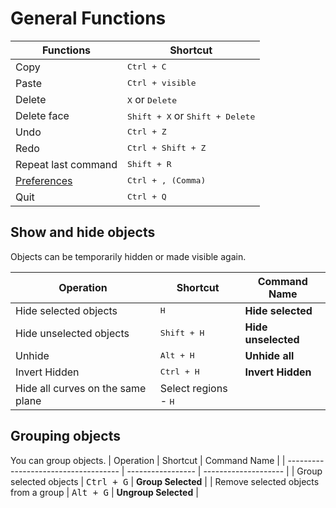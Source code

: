 # General Functions

| Functions                    | Shortcut                                      |
| ---------------------------- | --------------------------------------------- |
| Copy                         | <kbd>Ctrl + C</kbd>                             |
| Paste                        | <kbd>Ctrl + visible</kbd>                       |
| Delete                       | <kbd>X</kbd> or <kbd>Delete</kbd>             |
| Delete face                  | <kbd>Shift + X</kbd> or <kbd>Shift + Delete</kbd> |
| Undo                         | <kbd>Ctrl + Z</kbd>                             |
| Redo                         | <kbd>Ctrl + Shift + Z</kbd>                       |
| Repeat last command          | <kbd>Shift + R</kbd>                            |
| [Preferences](./preferences) | <kbd>Ctrl + , (Comma)</kbd>                     |
| Quit                         | <kbd>Ctrl + Q</kbd>                             |

## Show and hide objects

Objects can be temporarily hidden or made visible again.

| Operation                         | Shortcut                      | Command Name   |
| --------------------------------- | ----------------------------- | ------------------- |
| Hide selected objects             | <kbd>H</kbd>                  | **Hide selected**   |
| Hide unselected objects           | <kbd>Shift + H</kbd>            | **Hide unselected** |
| Unhide                            | <kbd>Alt + H</kbd>              | **Unhide all**      |
| Invert Hidden                     | <kbd>Ctrl + H</kbd>             | **Invert Hidden**   |
| Hide all curves on the same plane | Select regions - <kbd>H</kbd> |                     |

## Grouping objects

You can group objects.
| Operation                            | Shortcut          | Command Name    |
| ------------------------------------ | ----------------- | -------------------- |
| Group selected objects               | <kbd>Ctrl + G</kbd> | **Group Selected**   |
| Remove selected objects from a group | <kbd>Alt + G</kbd>  | **Ungroup Selected** |


